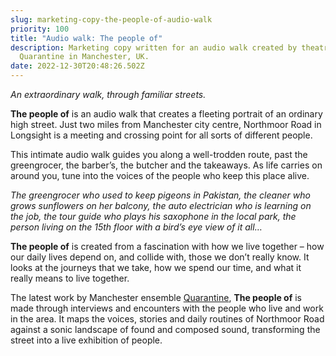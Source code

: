 ```yaml
---
slug: marketing-copy-the-people-of-audio-walk
priority: 100
title: "Audio walk: The people of"
description: Marketing copy written for an audio walk created by theatre company
  Quarantine in Manchester, UK.
date: 2022-12-30T20:48:26.502Z
---
```

*An extraordinary walk, through familiar streets.*

**The people of** is an audio walk that creates a fleeting portrait of an ordinary high street. Just two miles from Manchester city centre, Northmoor Road in Longsight is a meeting and crossing point for all sorts of different people.

This intimate audio walk guides you along a well-trodden route, past the greengrocer, the barber’s, the butcher and the takeaways. As life carries on around you, tune into the voices of the people who keep this place alive. 

*The greengrocer who used to keep pigeons in Pakistan, the cleaner who grows sunflowers on her balcony, the auto electrician who is learning on the job, the tour guide who plays his saxophone in the local park, the person living on the 15th floor with a bird’s eye view of it all…*

**The people of** is created from a fascination with how we live together – how our daily lives depend on, and collide with, those we don’t really know. It looks at the journeys that we take, how we spend our time, and what it really means to live together.

The latest work by Manchester ensemble [Quarantine](https://www.qtine.com/home), **The people of** is made through interviews and encounters with the people who live and work in the area. It maps the voices, stories and daily routines of Northmoor Road against a sonic landscape of found and composed sound, transforming the street into a live exhibition of people.